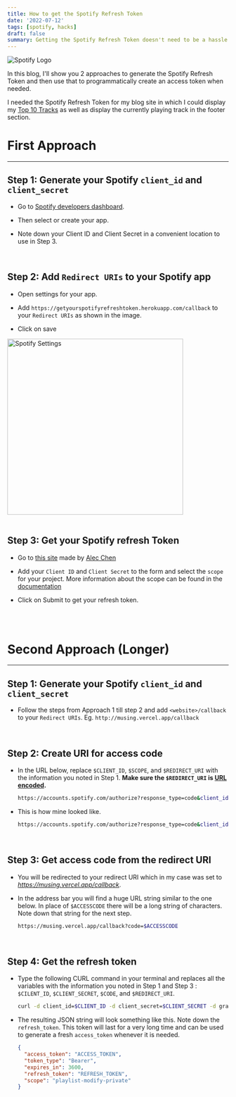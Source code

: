 ```yaml
---
title: How to get the Spotify Refresh Token
date: '2022-07-12'
tags: [spotify, hacks]
draft: false
summary: Getting the Spotify Refresh Token doesn't need to be a hassle any longer.
---
```


<img
  className="inline rounded-lg"
  src="/static/images/Blog/spotify-refresh-token.jpg"
  alt="Spotify Logo"
/>

In this blog, I'll show you 2 approaches to generate the Spotify Refresh Token and then use that to programmatically create an access token when needed.

I needed the Spotify Refresh Token for my blog site in which I could display my [Top 10 Tracks](https://musing.vercel.app/stats) as well as display the currently playing track in the footer section.

# First Approach

<hr />

## Step 1: Generate your Spotify `client_id` and `client_secret`

- Go to [Spotify developers dashboard](https://developer.spotify.com/dashboard/).

- Then select or create your app.

- Note down your Client ID and Client Secret in a convenient location to use in Step 3.

<br />

## Step 2: Add `Redirect URIs` to your Spotify app

- Open settings for your app.

- Add `https://getyourspotifyrefreshtoken.herokuapp.com/callback` to your `Redirect URIs` as
  shown in the image.

- Click on save

<div className="grid place-items-center">
  <img
    className="inline rounded-lg"
    src="/static/images/Blog/Spotify-Callback-URL.png"
    alt="Spotify Settings"
    width="400"
    height="400"
  />
</div>

<br />

## Step 3: Get your Spotify refresh Token

- Go to [this site](https://getyourspotifyrefreshtoken.herokuapp.com/) made by [Alec Chen](https://alecchendev.medium.com/get-your-spotify-refresh-token-with-this-simple-web-app-d942dad05847)

- Add your `Client ID` and `Client Secret` to the form and select the `scope` for your project. More information about the scope can be found in the [documentation](https://developer.spotify.com/documentation/general/guides/authorization/scopes/)

- Click on Submit to get your refresh token.

<br />
<br />

# Second Approach (Longer)

---

## Step 1: Generate your Spotify `client_id` and `client_secret`

- Follow the steps from Approach 1 till step 2 and add `<website>/callback` to your `Redirect URIs`. Eg. `http://musing.vercel.app/callback`

<br />

## Step 2: Create URI for access code

- In the URL below, replace `$CLIENT_ID`, `$SCOPE`, and `$REDIRECT_URI` with the information you noted in Step 1. **Make sure the `$REDIRECT_URI` is [URL encoded](https://meyerweb.com/eric/tools/dencoder/).**

  ```bash
  https://accounts.spotify.com/authorize?response_type=code&client_id=$CLIENT_ID&scope=$SCOPE&redirect_uri=$REDIRECT_URI
  ```

- This is how mine looked like.

  ```bash
  https://accounts.spotify.com/authorize?response_type=code&client_id=CLIENT_ID&scope=SCOPE&redirect_uri=https%3A%2F%2Fmusing.vercel.app%2Fcallback
  ```

<br />

## Step 3: Get access code from the redirect URI

- You will be redirected to your redirect URI which in my case was set to *https://musing.vercel.app/callback*.

- In the address bar you will find a huge URL string similar to the one below. In place of `$ACCESSCODE` there will be a long string of characters. Note down that string for the next step.

  ```bash
  https://musing.vercel.app/callback?code=$ACCESSCODE
  ```
<br />

## Step 4: Get the refresh token

- Type the following CURL command in your terminal and replaces all the variables with the information you noted in Step 1 and Step 3 : `$CILENT_ID`, `$CLIENT_SECRET`, `$CODE`, and `$REDIRECT_URI`.

  ```bash
  curl -d client_id=$CLIENT_ID -d client_secret=$CLIENT_SECRET -d grant_type=authorization_code -d code=$CODE -d redirect_uri=$REDIRECT_URI https://accounts.spotify.com/api/token
  ```

- The resulting JSON string will look something like this. Note down the `refresh_token`. This token will last for a very long time and can be used to generate a fresh `access_token` whenever it is needed.

  ```json
  {
    "access_token": "ACCESS_TOKEN",
    "token_type": "Bearer",
    "expires_in": 3600,
    "refresh_token": "REFRESH_TOKEN",
    "scope": "playlist-modify-private"
  }
  ```
